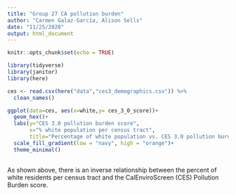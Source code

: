 ```yaml
---
title: "Group 27 CA pollution burden"
author: "Carmen Galaz-García, Alison Sells"
date: "11/25/2020"
output: html_document
---
```


```r
knitr::opts_chunk$set(echo = TRUE)

library(tidyverse)
library(janitor)
library(here)
```


```r
ces <- read.csv(here("data","ces3_demographics.csv")) %>% 
  clean_names()
```

```r
ggplot(data=ces, aes(x=white,y= ces_3_0_score))+ 
  geom_hex()+
  labs(y="CES 3.0 pollution burden score", 
       x="% white population per census tract",
       title="Percentage of white population vs. CES 3.0 pollution burden scores \n per census tract")+
  scale_fill_gradient(low = "navy", high = "orange")+
  theme_minimal()
  
```
As shown above, there is an inverse relationship between the percent of white residents per census tract and the CalEnviroScreen (CES) Pollution Burden score. 